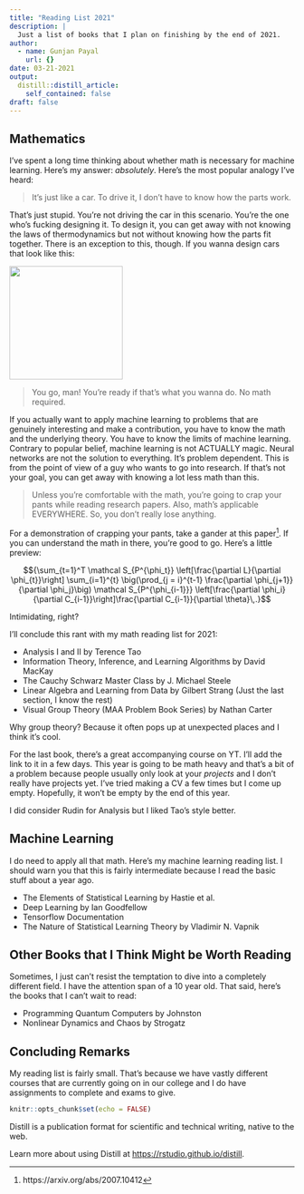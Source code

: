 ```yaml
---
title: "Reading List 2021"
description: |
  Just a list of books that I plan on finishing by the end of 2021.
author:
  - name: Gunjan Payal
    url: {}
date: 03-21-2021
output:
  distill::distill_article:
    self_contained: false
draft: false
---
```

## Mathematics
I've spent a long time thinking about whether math is necessary for machine learning. Here's my answer: _absolutely_. Here's the most popular analogy I've heard:

> It's just like a car. To drive it, I don't have to know how the parts work.

That's just stupid. You're not driving the car in this scenario. You're the one who's fucking designing it. To design it, you can get away with not knowing the laws of thermodynamics but not without knowing how the parts fit together. There is an exception to this, though. If you wanna design cars that look like this:

![](https://media.wired.com/photos/593252a2a31264584499416b/master/w_1600%2Cc_limit/the-homer-inline2.jpg){width=200px}

>You go, man! You're ready if that's what you wanna do. No math required.


If you actually want to apply machine learning to problems that are genuinely interesting and make a contribution, you have to know the math and the underlying theory. You have to know the limits of machine learning. Contrary to popular belief, machine learning is not ACTUALLY magic. Neural networks are not the solution to everything. It's problem dependent. This is from the point of view of a guy who wants to go into research. If that's not your goal, you can get away with knowing a lot less math than this.

> Unless you're comfortable with the math, you're going to crap your pants while reading research papers. Also, math's applicable EVERYWHERE. So, you don't really lose anything.

For a demonstration of crapping your pants, take a gander at this paper^[https://arxiv.org/abs/2007.10412]. If you can understand the math in there, you're good to go. Here's a little preview:

$${\sum_{t=1}^T  \mathcal S_{P^{\phi_t}} \left[\frac{\partial L}{\partial \phi_{t}}\right] \sum_{i=1}^{t} \big(\prod_{j = i}^{t-1} \frac{\partial \phi_{j+1}}{\partial \phi_j}\big) \mathcal S_{P^{\phi_{i-1}}} \left[\frac{\partial \phi_i}  {\partial  C_{i-1}}\right]\frac{\partial  C_{i-1}}{\partial \theta}\,.}$$

Intimidating, right?


I'll conclude this rant with my math reading list for 2021:

* Analysis I and II by Terence Tao
* Information Theory, Inference, and Learning Algorithms by David MacKay
* The Cauchy Schwarz Master Class by J. Michael Steele
* Linear Algebra and Learning from Data by Gilbert Strang (Just the last section, I know the rest)
* Visual Group Theory (MAA Problem Book Series) by Nathan Carter

<aside>Why group theory? Because it often pops up at unexpected places and I think it's cool.</aside>

For the last book, there's a great accompanying course on YT. I'll add the link to it in a few days. This year is going to be math heavy and that's a bit of a problem because people usually only look at your _projects_ and I don't really have projects yet. I've tried making a CV a few times but I come up empty. Hopefully, it won't be empty by the end of this year.

I did consider Rudin for Analysis but I liked Tao's style better.

## Machine Learning

I do need to apply all that math. Here's my machine learning reading list. I should warn you that this is fairly intermediate because I read the basic stuff about a year ago. 

* The Elements of Statistical Learning by Hastie et al.
* Deep Learning by Ian Goodfellow
* Tensorflow Documentation
* The Nature of Statistical Learning Theory by Vladimir N. Vapnik

## Other Books that I Think Might be Worth Reading

Sometimes, I just can't resist the temptation to dive into a completely different field. I have the attention span of a 10 year old. That said, here's the books that I can't wait to read:

* Programming Quantum Computers by Johnston
* Nonlinear Dynamics and Chaos by Strogatz

## Concluding Remarks
My reading list is fairly small. That's because we have vastly different courses that are currently going on in our college and I do have assignments to complete and exams to give.

```r
knitr::opts_chunk$set(echo = FALSE)
```

Distill is a publication format for scientific and technical writing, native to the web.

Learn more about using Distill at <https://rstudio.github.io/distill>.


